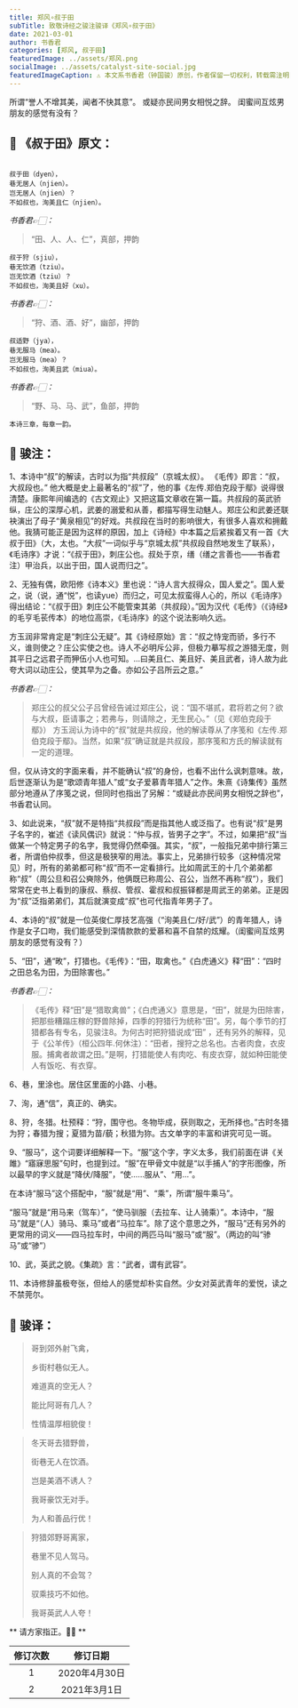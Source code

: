```yaml
---
title: 郑风∘叔于田
subTitle: 致敬诗经之骏注骏译《郑风∘叔于田》 
date: 2021-03-01 
author: 书香君
categories: [郑风, 叔于田]
featuredImage: ../assets/郑风.png
socialImage: ../assets/catalyst-site-social.jpg
featuredImageCaption: ⚠️️ 本文系书香君（钟国骏）原创，作者保留一切权利，转载需注明出处。
---
```


所谓“誉人不增其美，闻者不快其意”。
或疑亦民间男女相悦之辞。
闺蜜间互炫男朋友的感觉有没有？

## 🌼 《叔于田》原文：
```

叔于田（dyen），
巷无居人（njien）。
岂无居人（njien）？
不如叔也，洵美且仁（njien）。

```
*书香君👉🏻：* 

> “田、人、人、仁”，真部，押韵

```
叔于狩（sjiu），
巷无饮酒（tziu）。
岂无饮酒（tziu）？
不如叔也，洵美且好（xu）。

```
*书香君👉🏻：* 

> “狩、酒、酒、好”，幽部，押韵

```
叔适野（jya），
巷无服马（mea）。
岂无服马（mea）？
不如叔也，洵美且武（miua）。

```
*书香君👉🏻：* 

> “野、马、马、武”，鱼部，押韵

```
本诗三章，每章一韵。

```
## 🍁️ 骏注：

1、本诗中“叔”的解读，古时以为指“共叔段”（京城太叔）。
《毛传》即言：“叔，大叔段也。”
他大概是史上最著名的“叔”了，他的事《左传.郑伯克段于鄢》说得很清楚。康熙年间编选的《古文观止》又把这篇文章收在第一篇。共叔段的英武骄纵，庄公的深厚心机，武姜的溺爱和从善，都描写得生动魅人。郑庄公和武姜还联袂演出了母子“黄泉相见”的好戏。共叔段在当时的影响很大，有很多人喜欢和拥戴他。我猜可能正是因为这样的原因，加上《诗经》中本篇之后紧挨着又有一首《大叔于田》（大，太也。“大叔”一词似乎与“京城太叔”共叔段自然地发生了联系），《毛诗序》才说：“《叔于田》，刺庄公也。叔处于京，缮（缮之言善也——书香君注）甲治兵，以出于田，国人说而归之”。

2、无独有偶，欧阳修《诗本义》里也说：“诗人言大叔得众，国人爱之”。国人爱之，说（说，通“悦”，也读yue）而归之，可见太叔蛮得人心的，所以《毛诗序》得出结论：“《叔于田》刺庄公不能管束其弟（共叔段）。”因为汉代《毛传》（《诗经》的毛亨毛苌传本）的地位高崇，《毛诗序》的这个说法影响久远。

方玉润非常肯定是“刺庄公无疑”。其《诗经原始》言：“叔之恃宠而骄，多行不义，谁则使之？庄公实使之也。诗人不必明斥公非，但极力摹写叔之游猎无度，则其平日之远君子而狎伍小人也可知。…曰美且仁、美且好、美且武者，诗人故为此夸大词以动庄公，使其早为之备。亦如公子吕所云之意。”

*书香君👉🏻：* 

> 郑庄公的叔父公子吕曾经告诫过郑庄公，说：“国不堪贰，君将若之何？欲与大叔，臣请事之；若弗与，则请除之，无生民心。”（见《郑伯克段于鄢》）
方玉润认为诗中的“叔”就是共叔段，他的解读尊从了序笺和《左传.郑伯克段于鄢》。当然，如果“叔”确证就是共叔段，那序笺和方氏的解读就有一定的道理。

但，仅从诗文的字面来看，并不能确认“叔”的身份，也看不出什么讽刺意味。故，后世逐渐认为是“歌颂青年猎人”或“女子爱慕青年猎人”之作。朱熹《诗集传》虽然部分地遵从了序笺之说，但同时也指出了另解：“或疑此亦民间男女相悦之辞也”，书香君认同。

3、如此说来，“叔”就不是特指“共叔段”而是指其他人或泛指了。也有说“叔”是男子名字的，崔述《读风偶识》就说：“仲与叔，皆男子之字”。不过，如果把“叔”当做某一个特定男子的名字，我觉得仍然牵强。其实，“叔”，一般指兄弟中排行第三者，所谓伯仲叔季，但这是极狭窄的用法。事实上，兄弟排行较多（这种情况常见）时，所有的弟弟都可称“叔”而不一定看排行。比如周武王的十几个弟弟都称“叔”（周公旦和召公奭除外，他俩既已称周公、召公，当然不再称“叔”），我们常常在史书上看到的康叔、蔡叔、管叔、霍叔和叔振铎都是周武王的弟弟。正是因为“叔”泛指弟弟们，其后就演变成“叔”也可代指青年男子了。

4、本诗的“叔”就是一位英俊仁厚技艺高强（“洵美且仁/好/武”）的青年猎人，诗作是女子口吻，我们能感受到深情款款的爱慕和喜不自禁的炫耀。（闺蜜间互炫男朋友的感觉有没有？）

5、“田”，通“畋”，打猎也。《毛传》：“田，取禽也。”《白虎通义》释“田”：“四时之田总名为田，为田除害也。”

*书香君👉🏻：* 

> 《毛传》释“田”是“猎取禽兽”；《白虎通义》意思是，“田”，就是为田除害，把那些糟蹋庄稼的野兽除掉，四季的狩猎行为统称“田”。另，每个季节的打猎都各有专名，见骏注8。为何古时把狩猎说成“田” ，还有另外的解释，见于《公羊传》（桓公四年.何休注）：“田者，搜狩之总名也。古者肉食，衣皮服。捕禽者故谓之田。”是啊，打猎能使人有肉吃、有皮衣穿，就如种田能使人有饭吃、有衣穿。

6、巷，里涂也。居住区里面的小路、小巷。

7、洵，通“信”，真正的、确实。

8、狩，冬猎。杜预释：“狩，围守也。冬物毕成，获则取之，无所择也。”古时冬猎为狩；春猎为搜；夏猎为苗/藐；秋猎为狝。古文单字的丰富和讲究可见一斑。

9、“服马”，这个词要详细解释一下。“服”这个字，字义太多，我们前面在讲《关雎》“寤寐思服”句时，也提到过。“服”在甲骨文中就是“以手捕人”的字形图像，所以最早的字义就是“降伏/降服”，“使……服从”、“用…”。

在本诗“服马”这个搭配中，“服”就是“用”、“乘”，所谓“服牛乘马”。

“服马”就是“用马来（驾车）”，“使马驯服（去拉车、让人骑乘）”。本诗中，“服马”就是“（人）骑马、乘马”或者“马拉车”。除了这个意思之外，“服马”还有另外的更常用的词义——四马拉车时，中间的两匹马叫“服马”或“服”。（两边的叫“骖马”或“骖”）

10、武，英武之貌。《集疏》言：“武者，谓有武容”。

11、本诗修辞虽极夸张，但给人的感觉却朴实自然。少女对英武青年的爱悦，读之不禁莞尔。

## 🍁️ 骏译：

> 哥到郊外射飞禽，
> 
> 乡街村巷似无人。
> 
> 难道真的空无人？
> 
> 能比阿哥有几人？
> 
> 性情温厚相貌俊！

> 冬天哥去猎野兽，
> 
> 街巷无人在饮酒。
> 
> 岂是美酒不诱人？
> 
> 我哥豪饮无对手。
> 
> 为人和善品行优！

> 狩猎郊野哥离家，
> 
> 巷里不见人驾马。
> 
> 别人真的不会驾？
> 
> 驭乘技巧不如他。
> 
> 我哥英武人人夸！

** 请方家指正。🙏🏻 **

| 修订次数      | 修订日期 | 
|   :----: |    :----:   | 
| 1    | 2020年4月30日       | 
| 2    | 2021年3月1日       | 
